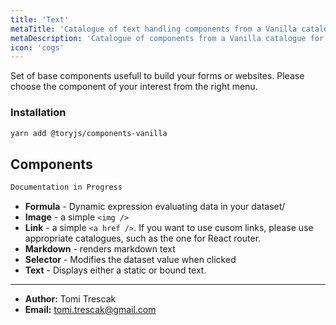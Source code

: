 ```yaml
---
title: 'Text'
metaTitle: 'Catalogue of text handling components from a Vanilla catalogue'
metaDescription: 'Catalogue of components from a Vanilla catalogue for Tory.js'
icon: 'cogs'
---
```



Set of base components usefull to build your forms or websites. 
Please choose the component of your interest from the right menu.

### Installation

```bash
yarn add @toryjs/components-vanilla
```

<h2 className="ui header">
  <i className="cogs icon"></i>
  <div className="content">
    Components
  </div>
</h2>

```bash
Documentation in Progress
```

- **Formula** - Dynamic expression evaluating data in your dataset/
- **Image** - a simple `<img />`
- **Link** - a simple `<a href />`. If you want to use cusom links, please use appropriate catalogues, such as the one for React router.
- **Markdown** - renders markdown text
- **Selector** - Modifies the dataset value when clicked
- **Text** - Displays either a static or bound text.

<hr />

- **Author:** Tomi Trescak
- **Email:** tomi.trescak@gmail.com
